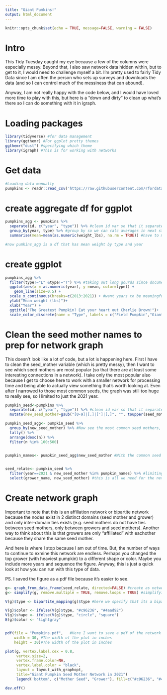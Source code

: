---
title: "Giant Pumkins!"
output: html_document
---

```{r setup, include=FALSE}
knitr::opts_chunk$set(echo = TRUE, message=FALSE, warning = FALSE)
```
# Intro

This Tidy Tuesday caught my eye because a few of the columns were especially messy. Beyond that, I also saw network data hidden within, but to get to it, I would need to challenge myself a bit. I'm pretty used to fairly Tidy Data since I am often the person who sets up surveys and downloads the data (and so I can control much of the messiness that can abound).

Anyway, I am not really happy with the code below, and I would have loved more time to play with this, but here is a "down and dirty" to clean up what's there so I can do something with it in igraph.

# Loading packages
```{r}
library(tidyverse) #for data management
library(ggthemr) #For ggplot pretty themes
ggthemr("dust") #specifying which theme
library(igraph) #This is for working with networks
```

# Get data
```{r}
#Loading data manually
pumpkins <- readr::read_csv('https://raw.githubusercontent.com/rfordatascience/tidytuesday/master/data/2021/2021-10-19/pumpkins.csv')
```

# create aggregate df for ggplot
```{r}

pumpkins_agg <- pumpkins %>%
  separate(id, c("year", "type")) %>% #clean id var so that it separates year and type into 2 vars
  group_by(year, type) %>% #group by so we can calc averages in next step
  summarise(mean=mean(as.numeric(weight_lbs), na.rm = TRUE)) #have to make weight numeris to create "mean" variable

#now pumkins_agg is a df that has mean weight by type and year
```

# create ggplot
```{r}
pumpkins_agg %>%
  filter(type!="L" &type!="T") %>% #taking out long gourds since documentation says this is inches, not weight (and also tomatoes)
  ggplot(aes(x = as.numeric(year), y =mean, color=type)) + 
    geom_line(size=0.5) +
  scale_x_continuous(breaks=c(2013:2021)) + #want years to be meaningful as x axis
  ylab("Mean weight (lbs)")+
  xlab("Year") +
  ggtitle("The Greatest Pumpkin? Eat your heart out Charlie Brown!")+
  scale_color_discrete(name = "Type", labels = c("Field Pumpkin","Giant Pumpkin","Giant Squash","Giant Watermelon"))
```

# Clean the seed mother names to prep for network graph

This doesn't look like a lot of code, but a lot is happening here. First I have to clean the seed_mother variable (which is pretty messy), then I want to see which seed mothers are most popular (so that there are at least some interesting connections in a network). I take only the most popular also because I get to choose here to work with a smaller network for processing time and being able to actually view something that's worth looking at. Even after I narrowed to those most common seeds, the graph was still too huge to really see, so I limited to just the 2021 year.
```{r}
pumpkin_seed<-pumpkins %>%
  separate(id, c("year", "type")) %>% #clean id var so that it separates year and type into 2 vars
  mutate(new_seed_mother=gsub("[0-9]|[.]|[']|[,]", "", toupper(seed_mother))) #taking out digits and a few extra characters and making lal letters uppercase so I can handle names a bit easier, still not perfect, but only want most common anyway

pumpkin_seed_agg<- pumpkin_seed %>%
  group_by(new_seed_mother) %>% #Now see the most common seed mothers, and then grab them for my final df of seeds I want
  tally() %>%
  arrange(desc(n)) %>%
  filter(n %in% 100:500)
  

pumpkin_names<- pumpkin_seed_agg$new_seed_mother #With the common seed names, create vector so I can pull them out in larger df, see %in% below


seed_relate<- pumpkin_seed %>%
  filter(year==2021 & new_seed_mother %in% pumpkin_names) %>% #limiting to 2021 (along with the most common seeds) so that the network is easier to see/handle
  select(grower_name, new_seed_mother) #this is all we need for the network-- the alter and the ego
```

# Create network graph

Important to note that this is an affiliation network or bipartite network because the nodes exist in 2 distinct domains (seed mother and grower) and only inter-domain ties exists (e.g. seed mothers do not have ties between seed mothers, only between growers and seed mothers). Another way to think about this is that growers are only "affiliated" with eachother because they share the same seed mother.

And here is where I stop because I am out of time. But, the number of ways to continue to exmine this network are endless. Perhaps you changed the top grower (with heaviest pumpkin) to a different shape or color. Maybe you include more years and sequence the figure. Anyway, this is just a quick look at how you can run with this type of data.

PS. I saved the figure as a pdf file because it's easier to see.
```{r}
g<- graph_from_data_frame(seed_relate, directed=FALSE) #create as network graph, directed=false because there is no direction
g<- simplify(g, remove.multiple = TRUE, remove.loops = TRUE) #simplifying so we remove duplicates... if grower grew more than one pumpkin from the same seed mother, we don't really care because they would already be connected with that seed

V(g)$type <- bipartite_mapping(g)$type #here we specify that its a bipartite network, and the 2 "domains" are type
```

```{r echo=TRUE, results='hide'}
V(g)$color <- ifelse(V(g)$type, "#c96236", "#4aad92")
V(g)$shape <- ifelse(V(g)$type, "circle", "square")
E(g)$color <- "lightgray"


pdf(file = "Pumpkins.pdf",   #Here I want to save a pdf of the network since it's easier to see
    width = 30, #The width of the plot in inches
    height = 30)#The width of the plot in inches

plot(g, vertex.label.cex = 0.8,
     vertex.size=2,
     vertex.frame.color=NA,
     vertex.label.color = "black",
     layout = layout_with_graphopt,
     title="Giant Pumpkin Seed Mother Network in 2021")
     legend('bottom', c("Mother Seed", "Grower"), fill=c("#c96236", "#4aad92"))

dev.off()
```



